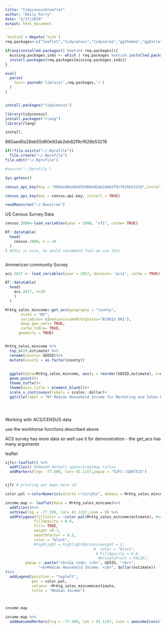```yaml
---
title: "tidycensus&leaflet"
author: "Emily Ferry"
date: "2/17/2020"
output: html_document
---
```


```r

`%notin%`<-Negate(`%in%`)
req.packages<-c("leaflet","tidycensus","tidyverse","ggthemes","ggExtra","scales")

if(any(installed.packages() %notin% req.packages)){
  missing.packages.inds <- which ( req.packages %notin% installed.packages())
  install.packages(req.packages[missing.packages.inds])
}

eval(
  parse(
    text= paste0('library(',req.packages,')')
  )
)


install.packages("tidycensus")

library(tidycensus)
install.packages("rlang")
library(rlang)

install.


```

860aed0a28eb55d60e92ab2eb82f9cf626b53219


```r

if(!file.exists("~/.Rprofile"))
  file.create("~/.Rprofile")
file.edit("~/.Rprofile")

#source('~.Rprofile')

Sys.getenv()

census_api_key(key = "860aed0a28eb55d60e92ab2eb82f9cf626b53219",install = TRUE, overwrite = TRUE)

census_api_key(key = census.api.key, install = TRUE)

readRenviron("~/.Renviron")


```

US Census Survey Data 

```r
census.2000<-load_variables(year = 2000, "sf1", cache= TRUE)

DT::datatable(
  head(
    census.2000, n = 20
  )
) #this is nice, he would recommend that we use this 



```


Ammerican community Survey 
```r

acs.2017 <- load_variables(year = 2017, dataset= 'acs1', cache = TRUE)

DT::datatable( 
  head(
    acs.2017, n=20
    )
  )

Mrktg_sales_mincome<-get_acs(geography = "county",
       state = "NY",
       variables= c(medianincomeMrktgSales="B19013_001"),
       keep_geo_vars= TRUE, 
       cache_table= TRUE,
      geometry = TRUE)


Mrktg_sales_mincome %>%
  top_n(20,estimate) %>%
  rename(county= GEOID)%>%
  mutate(county = as.factor(county))
  
  
  ggplot(data=Mrktg_sales_mincome, aes(y = reorder(GEOID,estimate), x=estimate))+
  geom_point()+
  theme_tufte()+
  theme(axis.title = element_blank())+
  scale_x_continuous(labels = scales::dollar)+
  ggtitle(label = "NY Median Household Income for Marketing and Sales Managers")





```
Working with ACS/CENSUS data 

use the workhorse functions described above

ACS survey has more data so well use it for demonstration - the get_acs has many arguments 

leaflet 

```r

sjfc<-leaflet() %>%
  addTiles() %>%#add default opensstreetmap titles 
  addMarkers(lng= -77.509, lat= 43.1157,popup = "SJFC::GDAT515")


sjfc # printing our maps here sd


```



```r

color.pal <-colorNumeric(palette ="viridis", domain = Mrktg_sales_mincome$estimate)


```


```r
income.map <- leaflet(data = Mrktg_sales_mincome)%>%
  addTiles()%>%
  setView(lng = -77.509, lat= 43.1157,zoom = 8) %>%
  addPolygons(fillColor = ~color.pal(Mrktg_sales_mincome$estimate), #addpolygons is the geometry
             fillOpacity = 0.9,
             fill= TRUE, 
             weight =0.7,
             smoothFactor = 0.3,
             color = "black",
             #highlight = highlightOptions(weight = 2,
                                        #  color = "Black",
                                         # FillOpacity = 0.9, 
                                          #bringToFront = FALSE),
         popup = ~paste("<b>Zip Code: </b>", GEOID, "<br>",
               "<b>Median Household Income: </b>", dollar(estimate))
)%>%
  addLegend(position = "topleft", 
            pal = color.pal, 
            values= ~Mrktg_sales_mincome$estimate, 
            title = "Median Income")



income.map

income.map %>%
  addAwesomeMarkers(lng = -77.509, lat = 43.1157, icon = awesomeIcons("fa-university",library = 'fa', markerColor = "red"))
  





```












